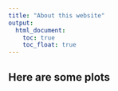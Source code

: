 ```yaml
---
title: "About this website"
output: 
  html_document:
    toc: true
    toc_float: true
---
```


## Here are some plots

